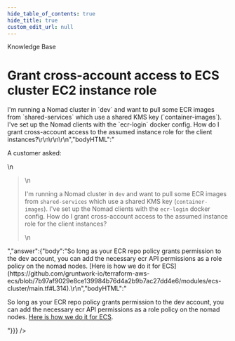 ```yaml
---
hide_table_of_contents: true
hide_title: true
custom_edit_url: null
---
```



<CenterLayout>
<span class="title">Knowledge Base</span>
<h1>Grant cross-account access to ECS cluster EC2 instance role</h1>
<GitHub json={{"id":"D_kwDOF8slf84AOeJC","number":132,"author":{"login":"zackproser"},"title":"Grant cross-account access to ECS cluster EC2 instance role","body":"A customer asked: \r\n> I'm running a Nomad cluster in `dev` and want to pull some ECR images from `shared-services` which use a shared KMS key (`container-images`). I've set up the Nomad clients with the `ecr-login` docker config. How do I grant cross-account access to the assumed instance role for the client instances?\r\n\r\n\r\n","bodyHTML":"<p dir=\"auto\">A customer asked:</p>\n<blockquote>\n<p dir=\"auto\">I'm running a Nomad cluster in <code class=\"notranslate\">dev</code> and want to pull some ECR images from <code class=\"notranslate\">shared-services</code> which use a shared KMS key (<code class=\"notranslate\">container-images</code>). I've set up the Nomad clients with the <code class=\"notranslate\">ecr-login</code> docker config. How do I grant cross-account access to the assumed instance role for the client instances?</p>\n</blockquote>","answer":{"body":"So long as your ECR repo policy grants permission to the dev account, you can add the necessary ecr API permissions as a role policy on the nomad nodes. [Here is how we do it for ECS](https://github.com/gruntwork-io/terraform-aws-ecs/blob/7b97af9029e8ce139984b76d4a2b9b7ac27dd4e6/modules/ecs-cluster/main.tf#L314).\r\n","bodyHTML":"<p dir=\"auto\">So long as your ECR repo policy grants permission to the dev account, you can add the necessary ecr API permissions as a role policy on the nomad nodes. <a href=\"https://github.com/gruntwork-io/terraform-aws-ecs/blob/7b97af9029e8ce139984b76d4a2b9b7ac27dd4e6/modules/ecs-cluster/main.tf#L314\">Here is how we do it for ECS</a>.</p>"}}} />

</CenterLayout>
  

<!-- ##DOCS-SOURCER-START
{
  "sourcePlugin": "github-discussions",
  "hash": "db2e5ea4f0238cdc63c9c722d16aea88"
}
##DOCS-SOURCER-END -->
